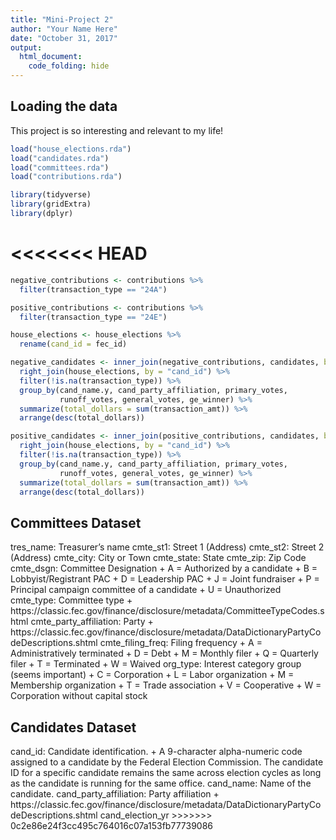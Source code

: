 ```yaml
---
title: "Mini-Project 2"
author: "Your Name Here"
date: "October 31, 2017"
output:
  html_document:
    code_folding: hide
---
```



## Loading the data

This project is so interesting and relevant to my life!

```r
load("house_elections.rda")
load("candidates.rda")
load("committees.rda")
load("contributions.rda")
```

```r
library(tidyverse)
library(gridExtra)
library(dplyr)
```

<<<<<<< HEAD
=======
```r
negative_contributions <- contributions %>% 
  filter(transaction_type == "24A")

positive_contributions <- contributions %>% 
  filter(transaction_type == "24E")

house_elections <- house_elections %>% 
  rename(cand_id = fec_id)

negative_candidates <- inner_join(negative_contributions, candidates, by = "cand_id") %>% 
  right_join(house_elections, by = "cand_id") %>% 
  filter(!is.na(transaction_type)) %>% 
  group_by(cand_name.y, cand_party_affiliation, primary_votes,
           runoff_votes, general_votes, ge_winner) %>% 
  summarize(total_dollars = sum(transaction_amt)) %>% 
  arrange(desc(total_dollars))

positive_candidates <- inner_join(positive_contributions, candidates, by = "cand_id") %>% 
  right_join(house_elections, by = "cand_id") %>% 
  filter(!is.na(transaction_type)) %>% 
  group_by(cand_name.y, cand_party_affiliation, primary_votes,
           runoff_votes, general_votes, ge_winner) %>%
  summarize(total_dollars = sum(transaction_amt)) %>% 
  arrange(desc(total_dollars))
```


## Committees Dataset
tres_name: Treasurer's name
cmte_st1: Street 1 (Address)
cmte_st2: Street 2 (Address)
cmte_city: City or Town
cmte_state: State
cmte_zip: Zip Code
cmte_dsgn: Committee Designation
  + A = Authorized by a candidate
  + B = Lobbyist/Registrant PAC
  + D = Leadership PAC
  + J = Joint fundraiser
  + P = Principal campaign committee of a candidate
  + U = Unauthorized
cmte_type: Committee type
  + https://classic.fec.gov/finance/disclosure/metadata/CommitteeTypeCodes.shtml
cmte_party_affiliation: Party
  + https://classic.fec.gov/finance/disclosure/metadata/DataDictionaryPartyCodeDescriptions.shtml
cmte_filing_freq: Filing frequency
  + A = Administratively terminated
  + D = Debt
  + M = Monthly filer
  + Q = Quarterly filer
  + T = Terminated
  + W = Waived
org_type: Interest category group (seems important)
  + C = Corporation
  + L = Labor organization
  + M = Membership organization
  + T = Trade association
  + V = Cooperative
  + W = Corporation without capital stock
  
## Candidates Dataset
cand_id: Candidate identification.
  + A 9-character alpha-numeric code assigned to a candidate by the Federal Election Commission. The candidate ID for a specific candidate remains the same across election cycles as long as the candidate is running for the same office.
cand_name: Name of the candidate.
cand_party_affiliation: Party affiliation
  + https://classic.fec.gov/finance/disclosure/metadata/DataDictionaryPartyCodeDescriptions.shtml
cand_election_yr
>>>>>>> 0c2e86e24f3cc495c764016c07a153fb77739086
